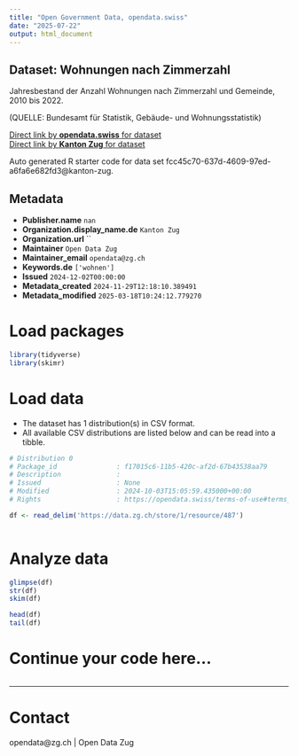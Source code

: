 ```yaml
---
title: "Open Government Data, opendata.swiss"
date: "2025-07-22"
output: html_document
---
```


## Dataset: Wohnungen nach Zimmerzahl

Jahresbestand der Anzahl Wohnungen nach Zimmerzahl und Gemeinde, 2010 bis 2022.						

(QUELLE: Bundesamt für Statistik, Gebäude- und Wohnungsstatistik)

[Direct link by **opendata.swiss** for dataset](https://opendata.swiss/de/dataset/wohnungen-nach-zimmerzahl)<br>
[Direct link by **Kanton Zug** for dataset](https://www.zg.ch/behoerden/gesundheitsdirektion/statistikfachstelle/themen/09bau-und-wohnungswesen/wohnungen-2)

Auto generated R starter code for data set fcc45c70-637d-4609-97ed-a6fa6e682fd3@kanton-zug.

## Metadata

- **Publisher.name** `nan`
- **Organization.display_name.de** `Kanton Zug`
- **Organization.url** ``
- **Maintainer** `Open Data Zug`
- **Maintainer_email** `opendata@zg.ch`
- **Keywords.de** `['wohnen']`
- **Issued** `2024-12-02T00:00:00`
- **Metadata_created** `2024-11-29T12:18:10.389491`
- **Metadata_modified** `2025-03-18T10:24:12.779270`


# Load packages

```r

library(tidyverse)
library(skimr)

```

# Load data

-   The dataset has 1 distribution(s) in CSV format.
-   All available CSV distributions are listed below and can be read into a tibble.

```r

# Distribution 0
# Package_id               : f17015c6-11b5-420c-af2d-67b43538aa79
# Description              : 
# Issued                   : None
# Modified                 : 2024-10-03T15:05:59.435000+00:00
# Rights                   : https://opendata.swiss/terms-of-use#terms_by

df <- read_delim('https://data.zg.ch/store/1/resource/487')



```

# Analyze data

```r

glimpse(df)
str(df)
skim(df)

head(df)
tail(df)

```

# Continue your code here...

```r

```

------------------------------------------------------------------------

# Contact

opendata@zg.ch | Open Data Zug
